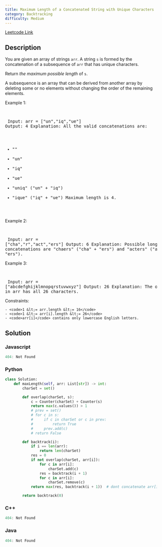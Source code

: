 ```yaml
---
title: Maximum Length of a Concatenated String with Unique Characters
category: Backtracking
difficulty: Medium
---
```


<Callout>

[Leetcode Link](https://leetcode.com/problems/maximum-length-of-a-concatenated-string-with-unique-characters)

</Callout>

## Description
You are given an array of strings <code>arr</code>. A string <code>s</code> is formed by the concatenation of a subsequence of <code>arr</code> that has unique characters.

Return *the maximum possible length* of <code>s</code>.

A subsequence is an array that can be derived from another array by deleting some or no elements without changing the order of the remaining elements.

 
Example 1:

<br /><pre className="overflow-x-auto">
Input: arr = [&quot;un&quot;,&quot;iq&quot;,&quot;ue&quot;]
Output: 4
Explanation: All the valid concatenations are:
- &quot;&quot;
- &quot;un&quot;
- &quot;iq&quot;
- &quot;ue&quot;
- &quot;uniq&quot; (&quot;un&quot; + &quot;iq&quot;)
- &quot;ique&quot; (&quot;iq&quot; + &quot;ue&quot;)
Maximum length is 4.
</pre>

Example 2:

<br /><pre className="overflow-x-auto">
Input: arr = [&quot;cha&quot;,&quot;r&quot;,&quot;act&quot;,&quot;ers&quot;]
Output: 6
Explanation: Possible longest valid concatenations are &quot;chaers&quot; (&quot;cha&quot; + &quot;ers&quot;) and &quot;acters&quot; (&quot;act&quot; + &quot;ers&quot;).
</pre>

Example 3:

<br /><pre className="overflow-x-auto">
Input: arr = [&quot;abcdefghijklmnopqrstuvwxyz&quot;]
Output: 26
Explanation: The only string in arr has all 26 characters.
</pre>

 
Constraints:


	- <code>1 &lt;= arr.length &lt;= 16</code>
	- <code>1 &lt;= arr[i].length &lt;= 26</code>
	- <code>arr[i]</code> contains only lowercase English letters.



## Solution

### Javascript
```javascript
404: Not Found
```
### Python
```python
class Solution:
    def maxLength(self, arr: List[str]) -> int:
        charSet = set()

        def overlap(charSet, s):
            c = Counter(charSet) + Counter(s)
            return max(c.values()) > 1
            # prev = set()
            # for c in s:
            #     if c in charSet or c in prev:
            #         return True
            #     prev.add(c)
            # return False

        def backtrack(i):
            if i == len(arr):
                return len(charSet)
            res = 0
            if not overlap(charSet, arr[i]):
                for c in arr[i]:
                    charSet.add(c)
                res = backtrack(i + 1)
                for c in arr[i]:
                    charSet.remove(c)
            return max(res, backtrack(i + 1))  # dont concatenate arr[i]

        return backtrack(0)

```
### C++
```cpp
404: Not Found
```
### Java
```java
404: Not Found
```



